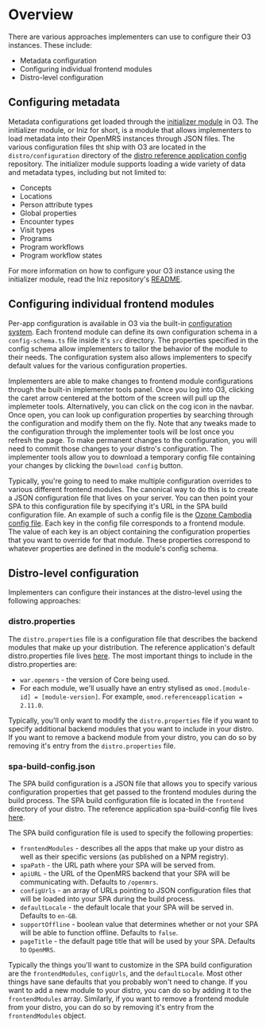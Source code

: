 # Overview

There are various approaches implementers can use to configure their O3 instances. These include:

- Metadata configuration
- Configuring individual frontend modules
- Distro-level configuration

## Configuring metadata

Metadata configurations get loaded through the [initializer module](https://github.com/mekomsolutions/openmrs-module-initializer) in O3. The initializer module, or Iniz for short, is a module that allows implementers to load metadata into their OpenMRS instances through JSON files. The various configuration files tht ship with O3 are located in the `distro/configuration` directory of the [distro reference application config](https://github.com/openmrs/openmrs-distro-referenceapplication/tree/main/distro/configuration) repository. The initializer module supports loading a wide variety of data and metadata types, including but not limited to:

- Concepts
- Locations
- Person attribute types
- Global properties
- Encounter types
- Visit types
- Programs
- Program workflows
- Program workflow states

For more information on how to configure your O3 instance using the initializer module, read the Iniz repository's [README](https://github.com/mekomsolutions/openmrs-module-initializer#openmrs-initializer-module).

## Configuring individual frontend modules

Per-app configuration is available in O3 via the built-in [configuration system](/docs/configuration-system). Each frontend module can define its own configuration schema in a `config-schema.ts` file inside it's `src` directory. The properties specified in the config schema allow implementers to tailor the behavior of the module to their needs. The configuration system also allows implementers to specify default values for the various configuration properties. 

Implementers are able to make changes to frontend module configurations through the built-in implementer tools panel. Once you log into O3, clicking the caret arrow centered at the bottom of the screen will pull up the implemeter tools. Alternatively, you can click on the cog icon in the navbar. Once open, you can look up configuration properties by searching through the configuration and modify them on the fly. Note that any tweaks made to the configuration through the implementer tools will be lost once you refresh the page. To make permanent changes to the configuration, you will need to commit those changes to your distro's configuration. The implementer tools allow you to download a temporary config file containing your changes by clicking the `Download config` button.

Typically, you're going to need to make multiple configuration overrides to various different frontend modules. The canonical way to do this is to create a JSON configuration file that lives on your server. You can then point your SPA to this configuration file by specifying it's URL in the SPA build configuration file. An example of such a config file is the [Ozone Cambodia config file](https://github.com/openmrs/ozone-distro-cambodia/blob/main/configs/ozone_config/frontend/ozone-frontend-config.json). Each key in the config file corresponds to a frontend module. The value of each key is an object containing the configuration properties that you want to override for that module. These properties correspond to whatever properties are defined in the module's config schema.

## Distro-level configuration

Implementers can configure their instances at the distro-level using the following approaches:

### distro.properties

The `distro.properties` file is a configuration file that describes the backend modules that make up your distribution. The reference application's default distro.properties file lives [here](https://github.com/openmrs/openmrs-distro-referenceapplication/blob/main/distro/distro.properties). The most important things to include in the distro.properties are:

- `war.openmrs` - the version of Core being used.
- For each module, we'll usually have an entry stylised as `omod.[module-id] = [module-version]`. For example, `omod.referenceapplication = 2.11.0`.

Typically, you'll only want to modify the `distro.properties` file if you want to specify additional backend modules that you want to include in your distro. If you want to remove a backend module from your distro, you can do so by removing it's entry from the `distro.properties` file.

### spa-build-config.json

The SPA build configuration is a JSON file that allows you to specify various configuration properties that get passed to the frontend modules during the build process. The SPA build configuration file is located in the `frontend` directory of your distro. The reference application spa-build-config file lives [here](https://github.com/openmrs/openmrs-distro-referenceapplication/blob/main/frontend/spa-build-config.json).

The SPA build configuration file is used to specify the following properties:

- `frontendModules` - describes all the apps that make up your distro as well as their specific versions (as published on a NPM registry).
- `spaPath` - the URL path where your SPA will be served from. 
- `apiURL` - the URL of the OpenMRS backend that your SPA will be communicating with. Defaults to `/openmrs`.
- `configUrls` - an array of URLs pointing to JSON configuration files that will be loaded into your SPA during the build process. 
- `defaultLocale` - the default locale that your SPA will be served in. Defaults to `en-GB`.
- `supportOffline` - boolean value that determines whether or not your SPA will be able to function offline. Defaults to `false`.
- `pageTitle` - the default page title that will be used by your SPA. Defaults to `OpenMRS`.

Typically the things you'll want to customize in the SPA build configuration are the `frontendModules`, `configUrls`, and the `defaultLocale`. Most other things have sane defaults that you probably won't need to change. If you want to add a new module to your distro, you can do so by adding it to the `frontendModules` array. Similarly, if you want to remove a frontend module from your distro, you can do so by removing it's entry from the `frontendModules` object.
